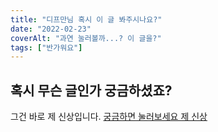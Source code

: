 ```yaml
---
title: "디프만님 혹시 이 글 봐주시나요?"
date: "2022-02-23"
coverAlt: "과연 눌러볼까...? 이 글을?"
tags: ["반가워요"]
---
```


## 혹시 무슨 글인가 궁금하셨죠?

그건 바로 제 신상입니다.
[궁금하면 눌러보세요 제 신상](https://candle-truffle-cb3.notion.site/Aiden-a80b5554373b46d386d77c3458a153ca)
